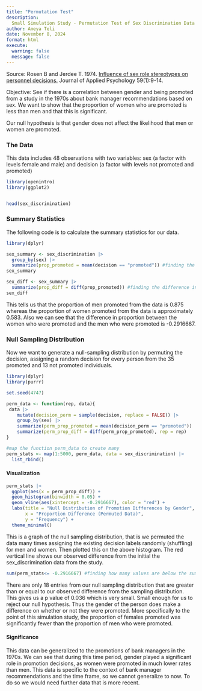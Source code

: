 ```yaml
---
title: "Permutation Test"
description:
  Small Simulation Study - Permutation Test of Sex Discrimination Data  
author: Ameya Teli
date: November 8, 2024
format: html
execute: 
  warning: false
  message: false
---
```


Source: Rosen B and Jerdee T. 1974. [Influence of sex role stereotypes on personnel decisions.](https://www.semanticscholar.org/paper/Influence-of-sex-role-stereotypes-on-personnel-Rosen-Jerdee/14701408f0424f98b5223cd8ca37161cc6d5647a#citing-papers) Journal of Applied Psychology 59(1):9-14. 

Objective: See if there is a correlation between gender and being promoted from a study in the 1970s about bank manager recommendations based on sex. We want to show that the proportion of women who are promoted is less than men and that this is significant.

Our null hypothesis is that gender does not affect the likelihood that men or women are promoted.

### The Data
This data includes 48 observations with two variables: sex (a factor with levels female and male) and decision (a factor with levels not promoted and promoted)

```r

library(openintro)
library(ggplot2)


head(sex_discrimination)

```

### Summary Statistics
The following code is to calculate the summary statistics for our data.

```r
library(dplyr)

sex_summary <- sex_discrimination |> 
  group_by(sex) |>
  summarize(prop_promoted = mean(decision == "promoted")) #finding the proportion of each gender which were promoted
sex_summary

sex_diff <- sex_summary |>
  summarize(prop_diff = diff(prop_promoted)) #finding the difference in proportion that were promoted 
sex_diff
```
This tells us that the proportion of men promoted from the data is 0.875 whereas the proportion of women promoted from the data is approximately 0.583. 
Also we can see that the difference in proportion between the women who were promoted and the men who were promoted is -0.2916667. 

### Null Sampling Distribution

Now we want to generate a null-sampling distribution by permuting the decision, assigning a random decision for every person from the 35 promoted and 13 not promoted individuals. 
```r
library(dplyr)
library(purrr)

set.seed(4747)

perm_data <- function(rep, data){
 data |> 
    mutate(decision_perm = sample(decision, replace = FALSE)) |>
    group_by(sex) |>
    summarize(perm_prop_promoted = mean(decision_perm == "promoted")) |>
    summarize(perm_prop_diff = diff(perm_prop_promoted), rep = rep)
}

#map the function perm_data to create many 
perm_stats <- map(1:5000, perm_data, data = sex_discrimination) |>
  list_rbind()
```


#### Visualization
```r
perm_stats |>
  ggplot(aes(x = perm_prop_diff)) + 
  geom_histogram(binwidth = 0.05) + 
  geom_vline(aes(xintercept = -0.2916667), color = "red") +
  labs(title = "Null Distribution of Promotion Differences by Gender", 
       x = "Proportion Difference (Permuted Data)",
       y = "Frequency") + 
  theme_minimal()
```

This is a graph of the null sampling distribution, that is we permuted the data many times assigning the existing decision labels randomly (shuffling) for men and women. Then plotted this on the above histogram. The red vertical line shows our observed difference from the initial the sex_discrimination data from the study.

```r
sum(perm_stats<= -0.2916667) #finding how many values are below the summary statistic 
```

There are only 18 entries from our null sampling distribution that are greater than or equal to our observed difference from the sampling distribution. This gives us a p value of 0.036 which is very small. Small enough for us to reject our null hypothesis. Thus the gender of the person does make a difference on whether or not they were promoted. More specifically to the point of this simulation study, the proportion of females promoted was significantly fewer than the proportion of men who were promoted. 


#### Significance 

This data can be generalized to the promotions of bank managers in the 1970s. We can see that during this time period, gender played a significant role in promotion decisions, as women were promoted in much lower rates than men. This data is specific to the context of bank manager recommendations and the time frame, so we cannot generalize to now. To do so we would need further data that is more recent.   

